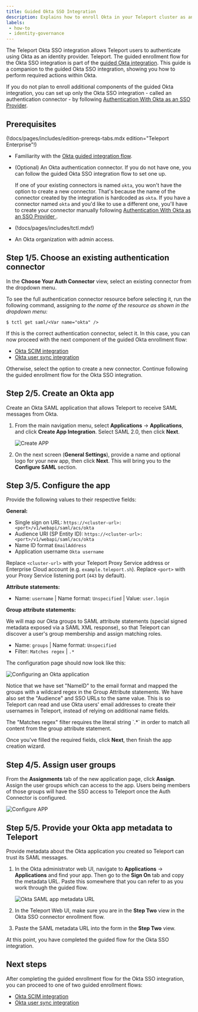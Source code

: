 ```yaml
---
title: Guided Okta SSO Integration
description: Explains how to enroll Okta in your Teleport cluster as an identity provider for single sign-on using the guided flow.
labels:
 - how-to
 - identity-governance
---
```


The Teleport Okta SSO integration allows Teleport users to authenticate using
Okta as an identity provider. Teleport. The guided enrollment flow for the Okta
SSO integration is part of the [guided Okta integration](./okta.mdx). This
guide is a companion to the guided Okta SSO integration, showing you how to
perform required actions within Okta.

If you do not plan to enroll additional components of the guided Okta
integration, you can set up only the Okta SSO integration - called an
authentication connector - by following [Authentication With Okta as an SSO
Provider](../../admin-guides/access-controls/sso/okta.mdx).
 
## Prerequisites

(!docs/pages/includes/edition-prereqs-tabs.mdx edition="Teleport Enterprise"!)

- Familiarity with the [Okta guided integration flow](./okta.mdx).

- (Optional) An Okta authentication connector. If you do not have one, you can
  follow the guided Okta SSO integration flow to set one up.

  If one of your existing connectors is named `okta`, you won't have the option
  to create a new connector. That's because the name of the connector created by
  the integration is hardcoded as `okta`. If you have a connector named `okta`
  and you'd like to use a different one, you'll have to create your connector
  manually following [Authentication With Okta as an SSO Provider
  ](../../admin-guides/access-controls/sso/okta.mdx).

- (!docs/pages/includes/tctl.mdx!)

- An Okta organization with admin access.

## Step 1/5. Choose an existing authentication connector

In the **Choose Your Auth Connector** view, select an existing connector from
the dropdown menu.

To see the full authentication connector resource before selecting it, run the
following command, assigning <Var name="okta" /> to the name of the resource as
shown in the dropdown menu:

```code
$ tctl get saml/<Var name="okta" />
```

If this is the correct authentication connector, select it. In this case, you
can now proceed with the next component of the guided Okta enrollment flow:

- [Okta SCIM integration](./scim-integration.mdx)
- [Okta user sync integration](./user-sync.mdx)

Otherwise, select the option to create a new connector. Continue following the
guided enrollment flow for the Okta SSO integration.

## Step 2/5. Create an Okta app

Create an Okta SAML application that allows Teleport to receive SAML messages
from Okta.

1. From the main navigation menu, select **Applications** -> **Applications**,
   and click **Create App Integration**. Select SAML 2.0, then click **Next**.

   ![Create APP](../../../img/sso/okta/okta-saml-1.png)

1. On the next screen (**General Settings**), provide a name and optional logo
   for your new app, then click **Next**. This will bring you to the **Configure
   SAML** section.

## Step 3/5. Configure the app

Provide the following values to their respective fields:

**General:**

- Single sign on URL: `https://<cluster-url>:<port>/v1/webapi/saml/acs/okta`
- Audience URI (SP Entity ID): <nobr>`https://<cluster-url>:<port>/v1/webapi/saml/acs/okta`</nobr>
- Name ID format `EmailAddress`
- Application username `Okta username`

Replace `<cluster-url>` with your Teleport Proxy Service address or Enterprise
Cloud account (e.g. `example.teleport.sh`). Replace `<port>` with your Proxy
Service listening port (`443` by default).

**Attribute statements:**

- Name: `username`  | Name format: `Unspecified` | Value: `user.login`

**Group attribute statements:**

We will map our Okta groups to SAML attribute statements (special signed metadata
exposed via a SAML XML response), so that Teleport can discover a user's group
membership and assign matching roles.

- Name: `groups` | Name format: `Unspecified`
- Filter: `Matches regex` |  `.*`

The configuration page should now look like this:

![Configuring an Okta application](../../../img/sso/okta/setup-redirection.png)

Notice that we have set "NameID" to the email format and mapped the groups with
a wildcard regex in the Group Attribute statements. We have also set the
"Audience" and SSO URLs to the same value. This is so Teleport can read and use
Okta users' email addresses to create their usernames in Teleport, instead of
relying on additional name fields.

<Admonition type="warning" >
The "Matches regex" filter requires the literal string `.*` in order to match all
content from the group attribute statement.
</Admonition>

Once you've filled the required fields, click **Next**, then finish the app creation wizard.

## Step 4/5. Assign user groups

From the **Assignments** tab of the new application page, click **Assign**.  Assign the user groups
which can access to the app. Users being members of those groups will have the SSO access to
Teleport once the Auth Connector is configured.

![Configure APP](../../../img/sso/okta/okta-saml-3.1.png)

## Step 5/5. Provide your Okta app metadata to Teleport

Provide metadata about the Okta application you created so Teleport can trust
its SAML messages.

1. In the Okta administrator web UI, navigate to **Applications** ->
   **Applications** and find your app. Then go to the **Sign On** tab and copy
   the metadata URL. Paste this somewhere that you can refer to as you work
   through the guided flow.

   ![Okta SAML app metadata URL](../../../img/enterprise/plugins/okta/okta-saml-app-metadata-url.png)

1. In the Teleport Web UI, make sure you are in the **Step Two** view in the
   Okta SSO connector enrollment flow.

1. Paste the SAML metadata URL into the form in the **Step Two** view. 

At this point, you have completed the guided flow for the Okta SSO integration.

## Next steps

After completing the guided enrollment flow for the Okta SSO integration, you
can proceed to one of two guided enrollment flows:

- [Okta SCIM integration](./scim-integration.mdx)
- [Okta user sync integration](./user-sync.mdx)
